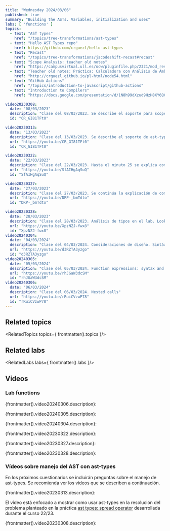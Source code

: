 ```yaml
---
title: "Wednesday 2024/03/06"
published: true
summary: "Building the ASTs. Variables, initialization and uses"
labs: [ 'functions' ]
topics: 
  - text: "AST types"
    href: "/topics/tree-transformations/ast-types"
  - text: "Hello AST Types repo"
    href: https://github.com/crguezl/hello-ast-types
  - text: "Recast"
    href: "/topics/tree-transformations/jscodeshift-recast#recast"
  - text: "Scope Analysis: teacher old notes"
    href: "https://campusvirtual.ull.es/ocw/pluginfile.php/2321/mod_resource/content/0/perlexamples/node282.html"
  - text: "Teacher old notes: Práctica: Calculadora con Análisis de Ámbito"
    href: "http://crguezl.github.io/pl-html/node54.html"
  - text: "GitHub Actions"
    href: "/topics/introduction-to-javascript/github-actions"
  - text: "Introduction to Compilers"
    href: "https://docs.google.com/presentation/d/1N8h99dXzud9HzH8XY6QCZSmATCAWXtZebuqRTiy8qMU/edit?usp=sharing"

video20230308:
  date: "08/03/2023"
  description: "Clase del 08/03/2023. Se describe el soporte para scopes de ast-types"
  id: "CR_GI81TFt0"

video20230313:
  date: "13/03/2023"
  description: "Clase del 13/03/2023. Se describe el soporte de ast-types para el recorrrido y modificación de nodos (Métodos visit)"
  url: "https://youtu.be/CR_GI81TFt0"
  id: "CR_GI81TFt0"

video20230322:
  date: "22/03/2023"
  description: "Clase del 22/03/2023. Hasta el minuto 25 se explica como realizar el examen parcial del curso 22/23. Le será muy útil para preparar el próximo examen del 11/03. A partir del minuto 25 se explican las bases para la práctica functions"
  url: "https://youtu.be/SfAIHgAqSuQ"
  id: "SfAIHgAqSuQ"

video20230327:
  date: "27/03/2023"
  description: "Clase del 27/03/2023. Se continúa la explicación de como realizar la práctica de funciones"
  url: "https://youtu.be/DRP-_bmTdto"
  id: "DRP-_bmTdto"

video20230328:
  date: "28/03/2023"
  description: "Clase del 28/03/2023. Análisis de tipos en el lab. Lookup en el scope analysis. Soporte a las operaciones para los nuevos tipos. Nueva sintáxis para las calls"
  url: "https://youtu.be/XpzNZJ-fwx8"
  id: "XpzNZJ-fwx8"
video20240304:
  date: "04/03/2024"
  description: "Clase del 04/03/2024. Consideraciones de diseño. Sintáxis de las expresiones función"
  url: "https://youtu.be/d3RZTA3yzgo"
  id: "d3RZTA3yzgo"
video20240305:
  date: "05/03/2024"
  description: "Clase del 05/03/2024. Function expressions: syntax and translation"
  url: "https://youtu.be/rhJGaW3dcSM"
  id: "rhJGaW3dcSM"
video20240306:
  date: "06/03/2024"
  description: "Clase del 06/03/2024. Nested calls"
  url: "https://youtu.be/rRuiCVzwP78"
  id: "rRuiCVzwP78"
---
```



## Related topics

<RelatedTopics topics={ frontmatter().topics }/>

## Related labs

<RelatedLabs labs={ frontmatter().labs }/>

## Videos

### Lab functions


{frontmatter().video20240306.description}:

<Videos ids={[frontmatter().video20240306.id]}></Videos>


{frontmatter().video20240305.description}:

<Videos ids={[frontmatter().video20240305.id]}></Videos>

{frontmatter().video20240304.description}:

<Videos ids={[frontmatter().video20240304.id]}></Videos>

{frontmatter().video20230322.description}:

<Videos ids={[frontmatter().video20230322.id]}></Videos>

{frontmatter().video20230327.description}:

<Videos ids={[frontmatter().video20230327.id]}></Videos>


{frontmatter().video20230328.description}:

<Videos ids={[frontmatter().video20230328.id]}></Videos>


### Vídeos sobre manejo del AST con ast-types

En los próximos cuestionarios se incluirán preguntas sobre el manejo de ast-types. Se recomienda ver los videos que se describen a continuación.

{frontmatter().video20230313.description}:

<Videos ids={[frontmatter().video20230313.id]}></Videos>


El vídeo está enfocado a mostrar como usar ast-types en la resolución del problema planteado en la práctica [ast types: spread operator](https://ull-esit-pl-2223.github.io/practicas/spread-operator.html#frontmatter-title) desarrollada durante el curso 22/23.

{frontmatter().video20230308.description}:

<Videos ids={[frontmatter().video20230308.id]}></Videos>

